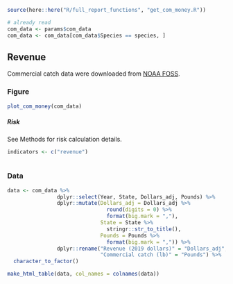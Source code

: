 
```r
source(here::here("R/full_report_functions", "get_com_money.R"))
```

```r
# already read
com_data <- params$com_data
com_data <- com_data[com_data$Species == species, ]
```


## Revenue 

Commercial catch data were downloaded from [NOAA FOSS](https://foss.nmfs.noaa.gov/apexfoss/f?p=215:200:4615327020711::NO:::).

### Figure
```r
plot_com_money(com_data)
```

##### Risk {-}

See Methods for risk calculation details.
```r
indicators <- c("revenue")
```

```r
```

### Data
```r
data <- com_data %>% 
                dplyr::select(Year, State, Dollars_adj, Pounds) %>%
                dplyr::mutate(Dollars_adj = Dollars_adj %>% 
                                round(digits = 0) %>%
                                format(big.mark = ","),
                              State = State %>% 
                                stringr::str_to_title(),
                              Pounds = Pounds %>%
                                format(big.mark = ",")) %>%
                dplyr::rename("Revenue (2019 dollars)" = "Dollars_adj",
                              "Commercial catch (lb)" = "Pounds") %>%
  character_to_factor()

make_html_table(data, col_names = colnames(data))
```